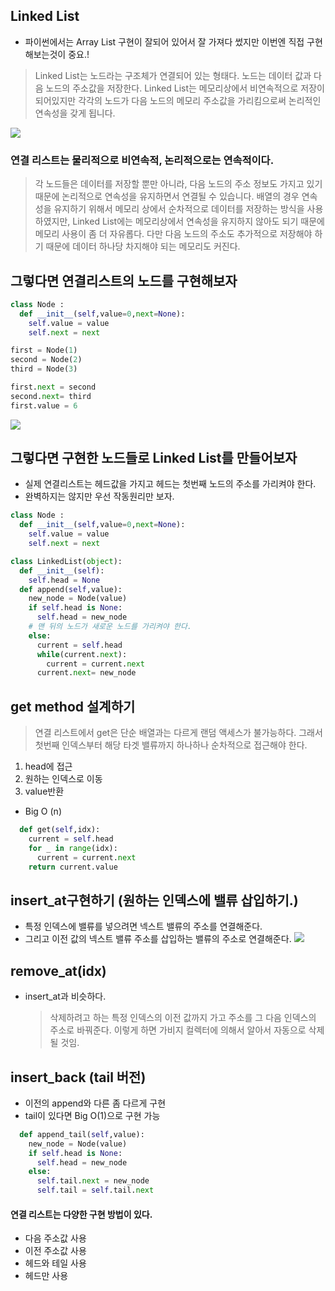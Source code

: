 ## Linked List

- 파이썬에서는 Array List 구현이 잘되어 있어서 잘 가져다 썼지만 이번엔 직접 구현해보는것이 중요.!

> Linked List는 노드라는 구조체가 연결되어 있는 형태다. 노드는 데이터 값과 다음 노드의 주소값을 저장한다. Linked List는 메모리상에서 비연속적으로 저장이 되어있지만
> 각각의 노드가 다음 노드의 메모리 주소값을 가리킴으로써 논리적인 연속성을 갖게 됩니다.

![](https://velog.velcdn.com/images/ghwns1007/post/5149ec3d-4362-432c-902b-03e3d3a16f54/image.png)

### 연결 리스트는 물리적으로 비연속적, 논리적으로는 연속적이다.

> 각 노드들은 데이터를 저장할 뿐만 아니라, 다음 노드의 주소 정보도 가지고 있기 때문에 논리적으로 연속성을 유지하면서 연결될 수 있습니다. 배열의 경우 연속성을 유지하기 위해서
> 메모리 상에서 순차적으로 데이터를 저장하는 방식을 사용하였지만, Linked List에는 메모리상에서 연속성을 유지하지 않아도 되기 때문에 메모리 사용이 좀 더 자유롭다.
> 다만 다음 노드의 주소도 추가적으로 저장해야 하기 때문에 데이터 하나당 차지해야 되는 메모리도 커진다.

## 그렇다면 연결리스트의 노드를 구현해보자

```python
class Node :
  def __init__(self,value=0,next=None):
    self.value = value
    self.next = next

first = Node(1)
second = Node(2)
third = Node(3)

first.next = second
second.next= third
first.value = 6
```

![](https://velog.velcdn.com/images/ghwns1007/post/105153f2-b214-4d78-aa2e-942b81f52246/image.png)

## 그렇다면 구현한 노드들로 Linked List를 만들어보자

- 실제 연결리스트는 헤드값을 가지고 헤드는 첫번째 노드의 주소를 가리켜야 한다.
- 완벽하지는 않지만 우선 작동원리만 보자.

```python
class Node :
  def __init__(self,value=0,next=None):
    self.value = value
    self.next = next

class LinkedList(object):
  def __init__(self):
    self.head = None
  def append(self,value):
    new_node = Node(value)
    if self.head is None:
      self.head = new_node
    # 맨 뒤의 노드가 새로운 노드를 가리켜야 한다.
    else:
      current = self.head
      while(current.next):
        current = current.next
      current.next= new_node

```

## get method 설계하기

> 연결 리스트에서 get은 단순 배열과는 다르게 랜덤 액세스가 불가능하다. 그래서 첫번째 인덱스부터 해당 타겟 밸류까지 하나하나 순차적으로 접근해야 한다.

1. head에 접근
2. 원하는 인덱스로 이동
3. value반환

- Big O (n)

```python
  def get(self,idx):
    current = self.head
    for _ in range(idx):
      current = current.next
    return current.value
```

## insert_at구현하기 (원하는 인덱스에 밸류 삽입하기.)

- 특정 인덱스에 밸류를 넣으려면 넥스트 밸류의 주소를 연결해준다.
- 그리고 이전 값의 넥스트 밸류 주소를 삽입하는 밸류의 주소로 연결해준다.
  ![](https://velog.velcdn.com/images/ghwns1007/post/080e4521-ac26-4b09-b7d9-f9978847fa39/image.png)

## remove_at(idx)

- insert_at과 비슷하다.
  > 삭제하려고 하는 특정 인덱스의 이전 값까지 가고 주소를 그 다음 인덱스의 주소로 바꿔준다. 이렇게 하면 가비지 컬렉터에 의해서 알아서 자동으로 삭제될 것임.

## insert_back (tail 버전)

- 이전의 append와 다른 좀 다르게 구현
- tail이 있다면 Big O(1)으로 구현 가능

```python
  def append_tail(self,value):
    new_node = Node(value)
    if self.head is None:
      self.head = new_node
    else:
      self.tail.next = new_node
      self.tail = self.tail.next
```

#### 연결 리스트는 다양한 구현 방법이 있다.

- 다음 주소값 사용
- 이전 주소값 사용
- 헤드와 테일 사용
- 헤드만 사용
